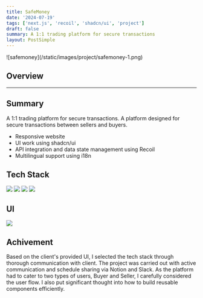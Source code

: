 ```yaml
---
title: SafeMoney
date: '2024-07-19'
tags: ['next.js', 'recoil', 'shadcn/ui', 'project']
draft: false
summary: A 1:1 trading platform for secure transactions
layout: PostSimple
---
```


<div className="-mx-2 flex flex-wrap overflow-hidden xl:-mx-2">
  ![safemoney](/static/images/project/safemoney-1.png)
</div>

## Overview

<TOCInline toc={props.toc} exclude="Overview" toHeading={2} />

<hr />

## Summary

A 1:1 trading platform for secure transactions. A platform designed for secure transactions between sellers and buyers.

- Responsive website
- UI work using shadcn/ui
- API integration and data state management using Recoil
- Multilingual support using i18n

## Tech Stack

<div className="m-0 flex flex-wrap p-0">
  <img
    className="m-0 mb-1 w-[100px] rounded-full p-2"
    src="https://img.shields.io/badge/-TypeScript-ced4da.svg?&style=flat-square&logo=Typescript&logoColor=black"
  />
  <img
    className="m-0 mb-1 w-[90px] rounded-full p-2"
    src="https://img.shields.io/badge/-next.js-ced4da.svg?&style=flat-square&logo=next.js&logoColor=black"
  />
  <img
    className="m-0 mb-1 w-[100px] rounded-full p-2"
    src="https://img.shields.io/badge/-shadcn/ui-ced4da.svg?&style=flat-square&logo=shadcn/ui&logoColor=black"
  />
  <img
    className="m-0 mb-1 w-[80px] rounded-full p-2"
    src="https://img.shields.io/badge/-recoil-ced4da.svg?&style=flat-square&logo=recoil&logoColor=black"
  />
</div>

## UI

<div className="-mx-2 flex flex-wrap overflow-hidden xl:-mx-2">
  <img
    className=""
    src="https://img1.daumcdn.net/thumb/R1280x0/?scode=mtistory2&fname=https%3A%2F%2Fblog.kakaocdn.net%2Fdn%2FGkTmC%2FbtsI0JaQ2LC%2F2lpwFnmWaY5ER4M4dFmzTk%2Fimg.png"
  />
</div>

## Achivement

Based on the client's provided UI, I selected the tech stack through thorough communication with client. The project was carried out with active communication and schedule sharing via Notion and Slack. As the platform had to cater to two types of users, Buyer and Seller, I carefully considered the user flow. I also put significant thought into how to build reusable components efficiently.
